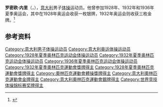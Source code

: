 {{NoteTA|G1=Sports}}
'''罗密欧·内里'''（{{lang-it|Romeo Neri}}，{{bd|1903年|3月26日|1961年|9月23日}}），[[意大利|意大利]]男子[[体操|体操]]运动员。他曾参加1928年、1932年和1936年夏季奥运会，其中在1928年奥运会收获一枚银牌，1932年奥运会则收获三枚金牌。<ref>{{Cite web|title=Romeo NERI|url=https://www.olympic.org/romeo-neri|accessdate=2021-03-21|work=International Olympic Committee|archive-date=2017-03-26|archive-url=https://web.archive.org/web/20170326212303/https://www.olympic.org/romeo-neri|dead-url=no}}</ref>

== 参考资料 ==
{{reflist}}

{{奧林匹克運動會男子體操個人全能冠軍}}
{{奧林匹克運動會男子雙槓冠軍}}
{{奥林匹克运动会体操比赛男子团体全能冠军|1932}}

{{Authority control}}
{{DEFAULTSORT:Neri, Romeo}}
[[Category:意大利男子体操运动员|Category:意大利男子体操运动员]]
[[Category:意大利奥运体操运动员|Category:意大利奥运体操运动员]]
[[Category:1928年夏季奥林匹克运动会体操运动员|Category:1928年夏季奥林匹克运动会体操运动员]]
[[Category:1932年夏季奥林匹克运动会体操运动员|Category:1932年夏季奥林匹克运动会体操运动员]]
[[Category:1936年夏季奥林匹克运动会体操运动员|Category:1936年夏季奥林匹克运动会体操运动员]]
[[Category:1932年夏季奧林匹克運動會獎牌得主|Category:1932年夏季奧林匹克運動會獎牌得主]]
[[Category:1928年夏季奧林匹克運動會獎牌得主|Category:1928年夏季奧林匹克運動會獎牌得主]]
[[Category:奧林匹克運動會體操獎牌得主|Category:奧林匹克運動會體操獎牌得主]]
[[Category:意大利奧林匹克運動會金牌得主|Category:意大利奧林匹克運動會金牌得主]]
[[Category:意大利奧林匹克運動會銀牌得主|Category:意大利奧林匹克運動會銀牌得主]]
[[Category:世界竞技体操锦标赛奖牌得主|Category:世界竞技体操锦标赛奖牌得主]]